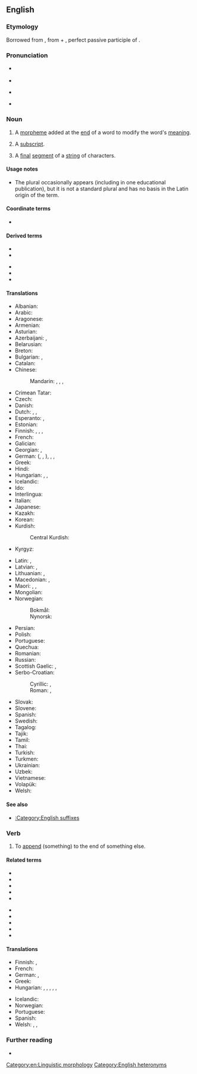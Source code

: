 {{also|Suffix}}
==English==

===Etymology===
Borrowed from {{bor|en|la|suffixum||suffix}}, from {{m|la|sub||under, beneath}} + {{m|la|fixus}}, perfect passive participle of {{m|la|figere||to fasten, fix}}.

===Pronunciation===
* {{qualifier|noun}} {{IPA|en|/ˈsʌfɪks/}}
* {{audio|en|en-us-suffix.ogg|Audio (US)}}
* {{qualifier|verb}} {{IPA|en|/ˈsʌfɪks/|/səˈfɪks/}}
* {{rhymes|en|ɪks}}

===Noun===
{{en-noun|es}}

# {{lb|en|grammar|linguistic morphology}} A [[morpheme]] added at the [[end]] of a word to modify the word's [[meaning]].
#: {{syn|en|affix|q1=narrow sense}}
#: {{ant|en|prefix}}
#: {{hyper|en|affix|q1=broad sense}}
#: {{ux|en|The '''suffix''' "-able" changes "sing" into "singable".}}
# {{lb|en|mathematics}} A [[subscript]].
# {{lb|en|computing}} A [[final]] [[segment]] of a [[string]] of characters.
#: {{ux|en|The string "abra" is both a prefix and a '''suffix''' of the string "abracadabra".}}

====Usage notes====
* The plural {{m|en|suffices}} occasionally appears (including in one educational publication), but it is not a standard plural and has no basis in the Latin origin of the term.

====Coordinate terms====
* {{affixes}}

====Derived terms====
{{der-top}}
* {{l|en|derivational suffix}}
* {{l|en|inflectional suffix}}
{{der-mid}}
* {{l|en|semisuffix}}
* {{l|en|suffixal}}
* {{l|en|suffixation}}
{{der-bottom}}

====Translations====
{{trans-top|morpheme added at the end of a word to modify the word's meaning}}
* Albanian: {{t+|sq|prapashtesë|f}}
* Arabic: {{t|ar|لَاحِقَة|f}}
* Aragonese: {{t|an|sufixo|m}}
* Armenian: {{t+|hy|վերջածանց}}
* Asturian: {{t+|ast|sufixu|m}}
* Azerbaijani: {{t+|az|şəkilçi}}, {{t|az|suffiks}}
* Belarusian: {{t|be|су́фікс|m}}
* Breton: {{t+|br|lostger|m}}
* Bulgarian: {{t+|bg|суфи́кс|m}}, {{t+|bg|наста́вка|f}}
* Catalan: {{t+|ca|sufix|m}}
* Chinese:
*: Mandarin: {{t+|cmn|後綴|sc=Hani}}, {{t+|cmn|后缀|tr=hòuzhuì|sc=Hani}}, {{t+|cmn|尾綴|sc=Hani}}, {{t+|cmn|尾缀|tr=wěizhuì|sc=Hani}}
* Crimean Tatar: {{t|crh|suffiks}}
* Czech: {{t+|cs|přípona|f}}
* Danish: {{t+|da|suffiks|n}}
* Dutch: {{t+|nl|achtervoegsel|n}}, {{t+|nl|suffix|m}}, {{t+|nl|aanhangsel|n}}
* Esperanto: {{t|eo|postafikso}}, {{t+|eo|sufikso}}
* Estonian: {{t|et|sufiks}}
* Finnish: {{t+|fi|jälkiliite}}, {{t+|fi|takaliite}}, {{t+|fi|suffiksi}}, {{t+|fi|pääte}}
* French: {{t+|fr|suffixe|m}}
* Galician: {{t+|gl|sufixo|m}}
* Georgian: {{t|ka|სუფიქსი}}, {{t|ka|ბოლოსართი}}
* German: {{t+|de|Suffix|n}} ({{t|de|Suffixum|n}}, {{t+|de|Affix|n}} {{qualifier|narrow sense}}, {{t|de|Affixum|n}}), {{t|de|Postfix|n}}, {{t+|de|Nachsilbe|f}}, {{t|de|Anhängsilbe|f}}
* Greek: {{t+|el|επίθημα|n}}
* Hindi: {{t+|hi|प्रत्यय|m}}
* Hungarian: {{t+|hu|képző}}, {{t+|hu|végződés}}, {{t+|hu|toldalék}}
* Icelandic: {{t|is|viðskeyti|n}}
* Ido: {{t+|io|sufixo}}
* Interlingua: {{t|ia|suffixo}}
* Italian: {{t+|it|suffisso|m}}
* Japanese: {{t+|ja|接尾辞|tr=せつびじ, setsubiji}}
* Kazakh: {{t|kk|жұрнақ|sc=Cyrl}}
* Korean: {{t+|ko|접미사}}
* Kurdish:
*: Central Kurdish: {{t|ckb|پاشگِر}}
* Kyrgyz: {{t|ky|суффикс}}
{{trans-mid}}
* Latin: {{t|la|suffixum}}, {{t|la|affixum}}
* Latvian: {{t|lv|piedēklis|m}}, {{t+|lv|sufikss|m}}
* Lithuanian: {{t|lt|priesaga|f}}, {{t|lt|sufiksas|m}}
* Macedonian: {{t|mk|на́ставка|f|sc=Cyrl}}, {{t|mk|су́фикс|m|sc=Cyrl}}
* Maori: {{t|mi|pīmuri}}, {{t|mi|kūmuri}}, {{t|mi|hiku}}
* Mongolian: {{t+|mn|залгавар|sc=Cyrl}}
* Norwegian:
*: Bokmål: {{t+|nb|suffiks|n}}
*: Nynorsk: {{t|nn|suffiks|n}}
* Persian: {{t+|fa|پسوند|tr=pasvand}}
* Polish: {{t+|pl|przyrostek|m-in}}
* Portuguese: {{t+|pt|sufixo}}
* Quechua: {{t|qu|k'askaq}}
* Romanian: {{t+|ro|sufix|n}}
* Russian: {{t+|ru|су́ффикс|m}}
* Scottish Gaelic: {{t|gd|iar-leasachan|m}}, {{t|gd|iar-mhìr|m|f}}
* Serbo-Croatian:
*: Cyrillic: {{t|sh|суфикс|m}}, {{t|sh|дометак|m}}
*: Roman: {{t+|sh|sufiks|m}}, {{t+|sh|dometak|m}}
* Slovak: {{t|sk|prípona|f}}
* Slovene: {{t+|sl|pripona|f}}
* Spanish: {{t+|es|sufijo|m}}
* Swedish: {{t+|sv|suffix}}
* Tagalog: {{t+|tl|hulapi}}
* Tajik: {{t+|tg|суффикс}}
* Tamil: {{t+|ta|பின்னொட்டு|sc=Taml}}
* Thai: {{t+|th|ปัจจัย}}
* Turkish: {{t+|tr|sonek}}
* Turkmen: {{t|tk|suffiks}}
* Ukrainian: {{t+|uk|су́фікс|m}}
* Uzbek: {{t+|uz|suffiks}}
* Vietnamese: {{t+|vi|hậu tố}}
* Volapük: {{t+|vo|poyümot}}
* Welsh: {{t+|cy|olddodiad|m}}
{{trans-bottom}}

====See also====
* [[:Category:English suffixes]]

===Verb===
{{en-verb|es}}

# {{lb|en|transitive}} To [[append]] (something) to the end of something else.

====Related terms====
{{rel-top}}
* {{l|en|affix}}
* {{l|en|crucifixion}}
* {{l|en|fix}}
* {{l|en|fixation}}
* {{l|en|infix}}
{{rel-mid}}
* {{l|en|postfix}}
* {{l|en|prefix}}
* {{l|en|suffixal}}
* {{l|en|suffixion}}
* {{l|en|suffix tree}}
{{rel-bottom}}

====Translations====
{{trans-top|append (something) to the end of something else}}
* Finnish: {{t+|fi|liittää}}, {{qualifier|grammar}} {{t|fi|suffiksoida}}
* French: {{t+|fr|suffixer}}
* German: {{t|de|suffigieren}} {{qualifier|linguistics}}, {{t|de|mit einem Suffix versehen}}
* Greek: {{t|el|επιθηματοποιώ}}
* Hungarian: {{t|hu|hozzátold}}, {{t+|hu|hozzátesz}}, {{t|hu|megtold}}, {{t+|hu|hozzáilleszt}}, {{t+|hu|toldalékol}}, {{t|hu|[[toldalék]][[-val|kal]] [[ellát]]}}
{{trans-mid}}
* Icelandic: {{t|is|skeyta við}}
* Norwegian: {{t|no|suffigere}}
* Portuguese: {{t+|pt|sufixar}}
* Spanish: {{t|es|sufijar}}
* Welsh: {{t+|cy|ychwanegu}}, {{t+|cy|atodi}}, {{t|cy|olddodi}}
{{trans-bottom}}

===Further reading===
* {{pedia}}

[[Category:en:Linguistic morphology]]
[[Category:English heteronyms]]